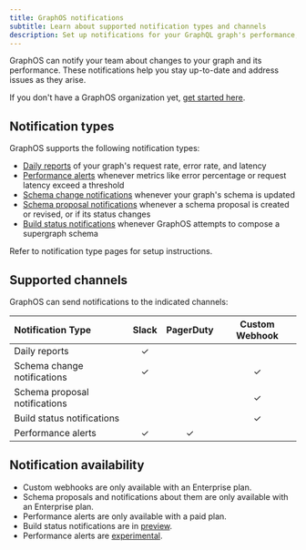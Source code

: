 ```yaml
---
title: GraphOS notifications
subtitle: Learn about supported notification types and channels
description: Set up notifications for your GraphQL graph's performance, schema changes, and more. Stay updated and address issues effectively using custom alerts.
---
```


GraphOS can notify your team about changes to your graph and its performance.
These notifications help you stay up-to-date and address issues as they arise.

<Tip>

If you don't have a GraphOS organization yet, [get started here](../../quickstart/cloud/).

</Tip>

## Notification types

GraphOS supports the following notification types:

- [Daily reports](./daily-reports) of your graph's request rate, error rate, and latency
- [Performance alerts](./performance-alerts) whenever metrics like error percentage or request latency exceed a threshold
- [Schema change notifications](./schema-change-integration) whenever your graph's schema is updated
- [Schema proposal notifications](./schema-proposal-integration) whenever a schema proposal is created or revised, or if its status changes
- [Build status notifications](./build-status-notification) whenever GraphOS attempts to compose a supergraph schema

Refer to notification type pages for setup instructions.

## Supported channels

GraphOS can send notifications to the indicated channels:

| Notification Type             | Slack | PagerDuty | Custom Webhook |
| :---------------------------- | :---: | :-------: | :------------: |
| Daily reports                 |   ✓   |           |                |
| Schema change notifications   |   ✓   |           |       ✓        |
| Schema proposal notifications |       |           |       ✓        |
| Build status notifications    |       |           |       ✓        |
| Performance alerts            |   ✓   |     ✓     |                |

## Notification availability

- Custom webhooks are only available with an Enterprise plan.
- Schema proposals and notifications about them are only available with an Enterprise plan.
- Performance alerts are only available with a paid plan.
- Build status notifications are in [preview](/resources/product-launch-stages#preview).
- Performance alerts are [experimental](/resources/product-launch-stages#experimental-features).
